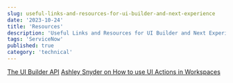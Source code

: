 ```yaml
---
slug: useful-links-and-resources-for-ui-builder-and-next-experience
date: '2023-10-24'
title: 'Resources'
description: 'Useful Links and Resources for UI Builder and Next Experience'
tags: 'ServiceNow'
published: true
category: 'technical'
---
```


[The UI Builder API](https://developer.servicenow.com/dev.do#!/reference/api/utah/client/apiAPI)
[Ashley Snyder on How to use UI Actions in Workspaces](https://www.servicenow.com/community/next-experience-articles/how-to-use-ui-actions-in-workspaces/ta-p/2331988)
